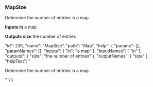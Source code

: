 ### MapSize

Determine the number of entries in a map.

**Inputs**
**in**
a map


**Outputs**
**size**
the number of entries





  "id": 235,
  "name": "MapSize",
  "path": "Map",
  "help": {
    "params": {},
    "paramNames": [],
    "inputs": {
      "in": "a map"
    },
    "inputNames": [
      "in"
    ],
    "outputs": {
      "size": "the number of entries"
    },
    "outputNames": [
      "size"
    ],
    "helpText": "<p>Determine the number of entries in a map.</p>"
  }
}